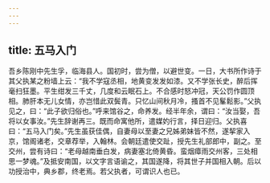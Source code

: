 ```yaml
---
---
---
```

title: 五马入门
---




吾乡陈刚中先生孚，临海县人。国初时，尝为僧，以避世变。一日，大书所作诗于其父执某之粉墙上云：“我不学寇丞相，地黄变发发如漆。又不学张长史，醉后挥毫扫狂墨。平生绀发三千丈，几度和云眠石上。不合感时怒冲冠，天公罚作圆顶相。肺肝本无儿女情，亦岂惜此双鬓青。只忆山间秋月冷，搔首不见髼鬆影。”父执见之，曰：“此子欲归俗也。”呼来馆谷之，命养发。经半年余，谓曰：“汝当娶，吾将以女事汝。”先生辞谢再三。既而命寓他所，遣媒妁行言，择日迎归。父执喜曰：“五马入门矣。”先生虽获佳偶，自妻母以至妻之兄姊弟妹皆不然，遂挈家入京，馆阁诸老，交章荐举，入翰林。会朝廷遣使交趾，授先生礼部郎中，副之。至交州，尝有诗曰：“老母越南垂白发，病妻塞北倚黄昏。蛮烟瘴雨交州客，三处相思一梦魂。”及抵安南国，以文字言语谕之，其国遂降，将其世子并国相入朝。后以功授治中，典乡郡，终老焉。若父执者，可谓识人也已。